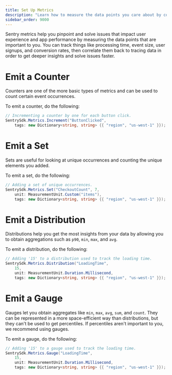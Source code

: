 ```yaml
---
title: Set Up Metrics
description: "Learn how to measure the data points you care about by configuring Metrics in your .NET app."
sidebar_order: 9000
---
```


Sentry metrics help you pinpoint and solve issues that impact user experience and app performance by measuring the data points that are important to you. You can track things like processing time, event size, user signups, and conversion rates, then correlate them back to tracing data in order to get deeper insights and solve issues faster.

# Emit a Counter

Counters are one of the more basic types of metrics and can be used to count certain event occurrences.

To emit a counter, do the following:
```csharp
// Incrementing a counter by one for each button click.
SentrySdk.Metrics.Increment("ButtonClicked",
    tags: new Dictionary<string, string> {{ "region", "us-west-1" }});
```

# Emit a Set

Sets are useful for looking at unique occurrences and counting the unique elements you added.

To emit a set, do the following:
```csharp
// Adding a set of unique occurrences.
SentrySdk.Metrics.Set("CheckoutCount", 7,
    unit: MeasurementUnit.Custom("items"),
    tags: new Dictionary<string, string> {{ "region", "us-west-1" }});
```

# Emit a Distribution

Distributions help you get the most insights from your data by allowing you to obtain aggregations such as `p90`, `min`, `max`, and `avg`.

To emit a distribution, do the following:
```csharp
// Adding '15' to a distribution used to track the loading time.
SentrySdk.Metrics.Distribution("LoadingTime",
    15,
    unit: MeasurementUnit.Duration.Millisecond,
    tags: new Dictionary<string, string> {{ "region", "us-west-1" }});
```

# Emit a Gauge

Gauges let you obtain aggregates like `min`, `max`, `avg`, `sum`, and `count`. They can be represented in a more space-efficient way than distributions, but they can't be used to get percentiles. If percentiles aren't important to you, we recommend using gauges.

To emit a gauge, do the following:
```csharp
// Adding '15' to a gauge used to track the loading time.
SentrySdk.Metrics.Gauge("LoadingTime",
    15,
    unit: MeasurementUnit.Duration.Millisecond,
    tags: new Dictionary<string, string> {{ "region", "us-west-1" }});
```
